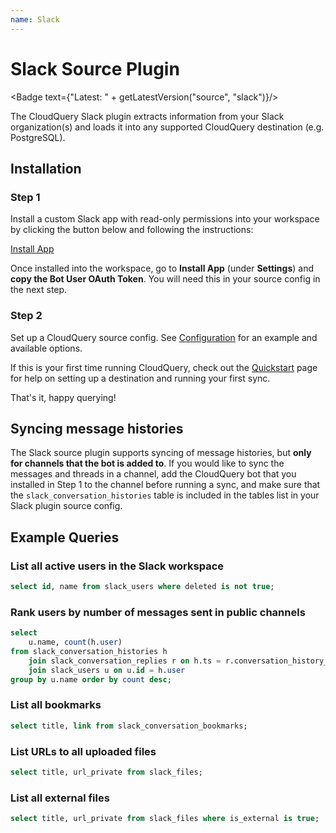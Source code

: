 ```yaml
---
name: Slack
---
```

# Slack Source Plugin


<Badge text={"Latest: " + getLatestVersion("source", "slack")}/>

The CloudQuery Slack plugin extracts information from your Slack organization(s) and loads it into any supported CloudQuery destination (e.g. PostgreSQL).

## Installation

### Step 1

Install a custom Slack app with read-only permissions into your workspace by clicking the button below and following the instructions:


<div style={{marginTop: '1em'}}>
    <a target="_blank" href={getSlackAppLink()} class="btn btn-blue">Install App</a>
</div>

Once installed into the workspace, go to **Install App** (under **Settings**) and **copy the Bot User OAuth Token**. You will need this in your source config in the next step.

### Step 2

Set up a CloudQuery source config. See [Configuration](/docs/plugins/sources/slack/configuration) for an example and available options.

If this is your first time running CloudQuery, check out the [Quickstart](/docs/quickstart) page for help on setting up a destination and running your first sync. 

That's it, happy querying!

## Syncing message histories

The Slack source plugin supports syncing of message histories, but **only for channels that the bot is added to**. If you would like to sync the messages and threads in a channel, add the CloudQuery bot that you installed in Step 1 to the channel before running a sync, and make sure that the `slack_conversation_histories` table is included in the tables list in your Slack plugin source config.

## Example Queries

### List all active users in the Slack workspace

```sql copy
select id, name from slack_users where deleted is not true;
```

### Rank users by number of messages sent in public channels

```sql copy
select 
    u.name, count(h.user) 
from slack_conversation_histories h 
    join slack_conversation_replies r on h.ts = r.conversation_history_ts 
    join slack_users u on u.id = h.user 
group by u.name order by count desc;
```

### List all bookmarks

```sql copy
select title, link from slack_conversation_bookmarks;
```


### List URLs to all uploaded files

```sql copy
select title, url_private from slack_files;
```

### List all external files

```sql copy
select title, url_private from slack_files where is_external is true;
``` 
